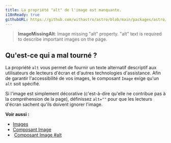 ```yaml
---
title: La propriété "alt" de l'image est manquante.
i18nReady: true
githubURL: https://github.com/withastro/astro/blob/main/packages/astro/src/core/errors/errors-data.ts
---
```


> **ImageMissingAlt**: Image missing "alt" property. "alt" text is required to describe important images on the page.

## Qu'est-ce qui a mal tourné ?
La propriété `alt` vous permet de fournir un texte alternatif descriptif aux utilisateurs de lecteurs d'écran et d'autres technologies d'assistance. Afin de garantir l'accessibilité de vos images, le composant `Image` exige qu'un `alt` soit spécifié.

Si l'image est simplement décorative (c'est-à-dire qu'elle ne contribue pas à la compréhension de la page), définissez `alt=""` pour que les lecteurs d'écran sachent qu'ils doivent ignorer l'image.

**Voir aussi :**
-  [Images](/fr/guides/images/)
-  [Composant Image](/fr/guides/images/#image--astroassets)
-  [Composant Image #alt](/fr/guides/images/#alt-obligatoire)

